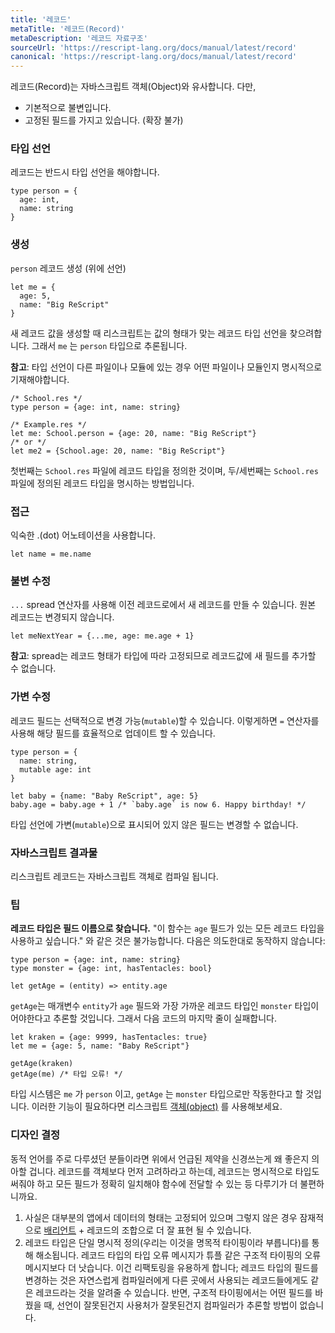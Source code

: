 ```yaml
---
title: '레코드'
metaTitle: '레코드(Record)'
metaDescription: '레코드 자료구조'
sourceUrl: 'https://rescript-lang.org/docs/manual/latest/record'
canonical: 'https://rescript-lang.org/docs/manual/latest/record'
---
```


레코드(Record)는 자바스크립트 객체(Object)와 유사합니다. 다만,

- 기본적으로 불변입니다.
- 고정된 필드를 가지고 있습니다. (확장 불가)

### 타입 선언

레코드는 반드시 타입 선언을 해야합니다.

```reason
type person = {
  age: int,
  name: string
}
```

### 생성

`person` 레코드 생성 (위에 선언)

```reason
let me = {
  age: 5,
  name: "Big ReScript"
}
```

새 레코드 값을 생성할 때 리스크립트는 값의 형태가 맞는 레코드 타입 선언을 찾으려합니다. 그래서 `me` 는 `person` 타입으로 추론됩니다.

**참고**: 타입 선언이 다른 파일이나 모듈에 있는 경우 어떤 파일이나 모듈인지 명시적으로 기재해야합니다.

```reason
/* School.res */
type person = {age: int, name: string}

/* Example.res */
let me: School.person = {age: 20, name: "Big ReScript"}
/* or */
let me2 = {School.age: 20, name: "Big ReScript"}
```

첫번째는 `School.res` 파일에 레코드 타입을 정의한 것이며, 두/세번째는 `School.res` 파일에 정의된 레코드 타입을 명시하는 방법입니다.

### 접근

익숙한 .(dot) 어노테이션을 사용합니다.

```reason
let name = me.name
```

### 불변 수정

`...` spread 연산자를 사용해 이전 레코드로에서 새 레코드를 만들 수 있습니다. 원본 레코드는 변경되지 않습니다.

```reason
let meNextYear = {...me, age: me.age + 1}
```

**참고**: spread는 레코드 형태가 타입에 따라 고정되므로 레코드값에 새 필드를 추가할 수 없습니다.

### 가변 수정

레코드 필드는 선택적으로 변경 가능(`mutable`)할 수 있습니다. 이렇게하면 `=` 연산자를 사용해 해당 필드를 효율적으로 업데이트 할 수 있습니다.

```reason
type person = {
  name: string,
  mutable age: int
}

let baby = {name: "Baby ReScript", age: 5}
baby.age = baby.age + 1 /* `baby.age` is now 6. Happy birthday! */
```

타입 선언에 가변(`mutable`)으로 표시되어 있지 않은 필드는 변경할 수 없습니다.

### 자바스크립트 결과물

리스크립트 레코드는 자바스크립트 객체로 컴파일 됩니다.

### 팁

**레코드 타입은 필드 이름으로 찾습니다.** "이 함수는 `age` 필드가 있는 모든 레코드 타입을 사용하고 싶습니다." 와 같은 것은 불가능합니다. 다음은 의도한대로 동작하지 않습니다:

```reason
type person = {age: int, name: string}
type monster = {age: int, hasTentacles: bool}

let getAge = (entity) => entity.age
```

`getAge`는 매개변수 `entity`가 `age` 필드와 가장 가까운 레코드 타입인 `monster` 타입이어야한다고 추론할 것입니다. 그래서 다음 코드의 마지막 줄이 실패합니다.

```reason
let kraken = {age: 9999, hasTentacles: true}
let me = {age: 5, name: "Baby ReScript"}

getAge(kraken)
getAge(me) /* 타입 오류! */
```

타입 시스템은 `me` 가 `person` 이고, `getAge` 는 `monster` 타입으로만 작동한다고 할 것입니다. 이러한 기능이 필요하다면 리스크립트 [객체(object)](07-Object) 를 사용해보세요.

### 디자인 결정

동적 언어를 주로 다루셨던 분들이라면 위에서 언급된 제약을 신경쓰는게 왜 좋은지 의아할 겁니다.
레코드를 객체보다 먼저 고려하라고 하는데, 레코드는 명시적으로 타입도 써줘야 하고 모든 필드가 정확히 일치해야 함수에 전달할 수 있는 등 다루기가 더 불편하니까요.

1. 사실은 대부분의 앱에서 데이터의 형태는 고정되어 있으며 그렇지 않은 경우 잠재적으로 [배리언트](08-Variant) + 레코드의 조합으로 더 잘 표현 될 수 있습니다.
2. 레코드 타입은 단일 명시적 정의(우리는 이것을 명목적 타이핑이라 부릅니다)를 통해 해소됩니다. 레코드 타입의 타입 오류 메시지가 튜플 같은 구조적 타이핑의 오류메시지보다 더 낫습니다. 이건 리팩토링을 유용하게 합니다; 레코드 타입의 필드를 변경하는 것은 자연스럽게 컴파일러에게 다른 곳에서 사용되는 레코드들에게도 같은 레코드라는 것을 알려줄 수 있습니다. 반면, 구조적 타이핑에서는 어떤 필드를 바꿨을 때, 선언이 잘못된건지 사용처가 잘못된건지 컴파일러가 추론할 방법이 없습니다.
